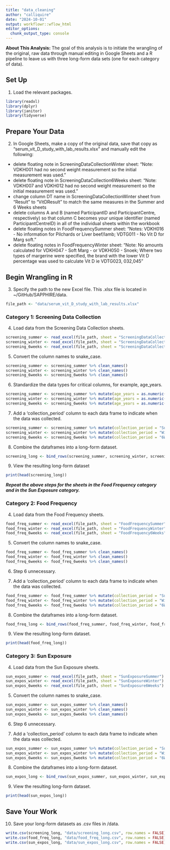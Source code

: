 ```yaml
---
title: "data_cleaning"
author: "calliquire"
date: "2024-10-01"
output: workflowr::wflow_html
editor_options:
  chunk_output_type: console
---
```


**About This Analysis:** The goal of this analysis is to initiate the wrangling of the original, raw data through manual editing in Google Sheets and a R pipeline to leave us with three long-form data sets (one for each category of data).

## Set Up

1.  Load the relevant packages.

```r
library(readxl)
library(dplyr)
library(janitor)
library(tidyverse)
```

## Prepare Your Data

2.  In Google Sheets, make a copy of the original data, save that copy as "serum_vit_D_study_with_lab_results.xlsx" and manually edit the following:

-   delete floating note in ScreeningDataCollectionWinter sheet: "Note: VDKH001 had no second weight measurement so the initial measurement was used."
-   delete floating note in ScreeningDataCollection6Weeks sheet: "Note: VDKH007 and VDKH012 had no second weight measurement so the initial measurement was used."
-   change column DT name in ScreeningDataCollectionWinter sheet from "Result" to "VitDResult" to match the same measures in the Summer and 6 Weeks sheets
-   delete columns A and B (named ParticipantID and ParticipantCentre, respectively) so that column C becomes your unique identifier (named ParticipantCentreID) in all of the individual sheets within the workbook
-   delete floating notes in FoodFrequencySummer sheet: "Notes: VDKH016 - No information for Pilchards or Liver beef/lamb; VDTG011 - No Vit D for Marg soft."
-   delete floating notes in FoodFrequencyWinter sheet: "Note: No amounts calculated for VDKH047 - Soft Marg - or VDKH050 - Snoek; Where two types of margerine were specified, the brand with the lower Vit D percentage was used to calculate Vit D ie VDTG023, 032,045"

## Begin Wrangling in R

3.  Specify the path to the new Excel file. This .xlsx file is located in \~/GitHub/SAPPHIRE/data.

```r
file_path <- "data/serum_vit_D_study_with_lab_results.xlsx"
```

### Category 1: Screening Data Collection

4.  Load data from the Screening Data Collection sheets.

```r
screening_summer <- read_excel(file_path, sheet = "ScreeningDataCollectionSummer")
screening_winter <- read_excel(file_path, sheet = "ScreeningDataCollectionWinter")
screening_6weeks <- read_excel(file_path, sheet = "ScreeningDataCollection6Weeks")
```

5.  Convert the column names to snake_case.

```r
screening_summer <- screening_summer %>% clean_names()
screening_winter <- screening_winter %>% clean_names()
screening_6weeks <- screening_6weeks %>% clean_names()
```

6.  Standardize the data types for critical columns, for example, age_years.

```r
screening_summer <- screening_summer %>% mutate(age_years = as.numeric(age_years))
screening_winter <- screening_winter %>% mutate(age_years = as.numeric(age_years))
screening_6weeks <- screening_6weeks %>% mutate(age_years = as.numeric(age_years))
```

7.  Add a 'collection_period' column to each data frame to indicate when the data was collected.

```r
screening_summer <- screening_summer %>% mutate(collection_period = "Summer")
screening_winter <- screening_winter %>% mutate(collection_period = "Winter")
screening_6weeks <- screening_6weeks %>% mutate(collection_period = "6Weeks")
```

8.  Combine the dataframes into a long-form dataset.

```r
screening_long <- bind_rows(screening_summer, screening_winter, screening_6weeks)
```

9.  View the resulting long-form dataset

```r
print(head(screening_long))
```

***Repeat the above steps for the sheets in the Food Frequency category and in the Sun Exposure category.***

### Category 2: Food Frequency

4.  Load data from the Food Frequency sheets.

```r
food_freq_summer <- read_excel(file_path, sheet = "FoodFrequencySummer")
food_freq_winter <- read_excel(file_path, sheet = "FoodFrequencyWinter")
food_freq_6weeks <- read_excel(file_path, sheet = "FoodFrequency6Weeks")
```

5.  Convert the column names to snake_case.

```r
food_freq_summer <- food_freq_summer %>% clean_names()
food_freq_winter <- food_freq_winter %>% clean_names()
food_freq_6weeks <- food_freq_6weeks %>% clean_names()
```

6.  Step 6 unnecessary.

7.  Add a 'collection_period' column to each data frame to indicate when the data was collected.

```r
food_freq_summer <- food_freq_summer %>% mutate(collection_period = "Summer")
food_freq_winter <- food_freq_winter %>% mutate(collection_period = "Winter")
food_freq_6weeks <- food_freq_6weeks %>% mutate(collection_period = "6Weeks")
```

8.  Combine the dataframes into a long-form dataset.

```r
food_freq_long <- bind_rows(food_freq_summer, food_freq_winter, food_freq_6weeks)
```

9.  View the resulting long-form dataset.

```r
print(head(food_freq_long))
```

### Category 3: Sun Exposure

4.  Load data from the Sun Exposure sheets.

```r
sun_expos_summer <- read_excel(file_path, sheet = "SunExposureSummer")
sun_expos_winter <- read_excel(file_path, sheet = "SunExposureWinter")
sun_expos_6weeks <- read_excel(file_path, sheet = "SunExposure6Weeks")
```

5.  Convert the column names to snake_case.

```r
sun_expos_summer <- sun_expos_summer %>% clean_names()
sun_expos_winter <- sun_expos_winter %>% clean_names()
sun_expos_6weeks <- sun_expos_6weeks %>% clean_names()
```

6.  Step 6 unnecessary.

7.  Add a 'collection_period' column to each data frame to indicate when the data was collected.

```r
sun_expos_summer <- sun_expos_summer %>% mutate(collection_period = "Summer")
sun_expos_winter <- sun_expos_winter %>% mutate(collection_period = "Winter")
sun_expos_6weeks <- sun_expos_6weeks %>% mutate(collection_period = "6Weeks")
```

8.  Combine the dataframes into a long-form dataset.

```r
sun_expos_long <- bind_rows(sun_expos_summer, sun_expos_winter, sun_expos_6weeks)
```

9.  View the resulting long-form dataset.

```r
print(head(sun_expos_long))
```

## Save Your Work

10. Save your long-form datasets as .csv files in /data.
```r
write.csv(screening_long, "data/screening_long.csv", row.names = FALSE)
write.csv(food_freq_long, "data/food_freq_long.csv", row.names = FALSE)
write.csv(sun_expos_long, "data/sun_expos_long.csv", row.names = FALSE)
```

